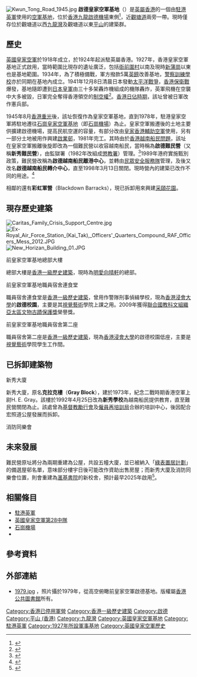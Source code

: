 {{Infobox airport
|name= 啟德皇家空軍基地<br/>RAF Kai Tak
|nativename-a=
|nativename-r=
|image= 
|IATA= <s>HKG</s>
|ICAO= <s>VHHH/VHKT</s>
|type= 軍用機場
|owner=
|operator= [[駐港英軍|駐港英軍]]<br/>
|city-served= 
|location= [[File:Flag_of_Hong_Kong_(1959–1997).svg|23px]][[英屬香港|英屬香港]][[九龍灣|九龍灣]]
|elevation-f= 28
|elevation-m= 9
|coordinates= {{Coord|22|19|43|N|114|11|39|E|type:airport}}
|metric-elev= yes
|metric-rwy= yes
| r1-number    = <s>13/31</s> 
| r1-length-m  = 3,390
| r1-surface   = <s>Asphalt</s>
|footnotes=
}}
[[File:Kwun_Tong_Road_1945.jpg|thumb]]
<!-- 檔案不存在 [[File:RAF_Kai_Tak_Crest.jpg|thumb]] ，可從英文維基百科取得 -->
'''啟德皇家空軍基地'''（{{lang-en|RAF Kai Tak}}）是[[英屬香港|英屬香港]]的一個由[[駐港英軍|駐港英軍]]使用的[[空軍基地|空軍基地]]，位於[[香港|香港]][[九龍|九龍]][[啟德機場|啟德機場]]東側<ref name="Kai Tak Airport (1924-1998)">{{cite web |title=Kai Tak Airport (1924-1998): Chronology Of Key Events |url=http://www.hkmemory.org/kaitak/text/index.php?p=home&catId=15&photoNo=0 |website=Hong Kong Memory |accessdate=2021-06-22 |archive-date=2021-06-24 |archive-url=https://web.archive.org/web/20210624204759/http://www.hkmemory.org/kaitak/text/index.php?p=home&catId=15&photoNo=0 |dead-url=no }}</ref>，近[[觀塘道|觀塘道]]兩旁一帶。現時僅存位於觀塘道以西[[九龍灣|九龍灣]]及觀塘道以東[[平山_(香港)|平山]]的建築群。

== 歷史 ==
[[英國皇家空軍|英國皇家空軍]]於1918年成立，於1924年起派駐英屬香港。1927年，香港皇家空軍基地正式啟用，當時範圍比現存的遺址廣泛，包括[[衙前圍村|衙前圍村]]以南及現時[[新蒲崗|新蒲崗]]以東也是基地範圍。1934年，為了積極備戰，軍方撥款5萬[[英鎊|英鎊]]改善基地，[[警察訓練學校|警察訓練學校]]亦於同期在基地內成立。1941年12月8日清晨日本發動[[太平洋戰爭|太平洋戰爭]]，[[香港保衛戰|香港保衛戰]]爆發，基地隨即遭到[[日本皇軍|日本皇軍]]由三十多架轟炸機組成的機隊轟炸，英軍飛機在空襲中大多被毀，日軍完全奪得香港領空的[[制空權|制空權]]<ref name="b9789888254347-162-164">{{cite book |author1=鄺智文 |coauthors=蔡耀倫 |title=孤獨前哨──太平洋戰爭中的香港戰役 |date=2013-09 |publisher=天地圖書 |location=香港 |isbn=9789888254347 |pages=162-164 }}</ref>。[[香港日佔時期|香港日佔時期]]，該址曾被日軍改作憲兵部。

1945年8月[[香港重光|香港重光]]後，該址恢復作為皇家空軍基地，直到1978年，駐港皇家空軍將駐地遷往[[石崗皇家空軍基地|石崗皇家空軍基地]]（即[[石崗機場|石崗機場]]）為止。皇家空軍搬遷後的土地主要供擴建啟德機場，提高民航空運的容量，有部分改由[[皇家香港輔助空軍|皇家香港輔助空軍]]使用，另有一部分土地被用作興建[[啟業邨|啟業邨]]，1981年完工。其時由於[[香港越南船民問題|香港越南船民問題]]，該址在皇家空軍搬離後旋即改為一個難民營以收容越南船民，當時稱為'''啟德難民營'''（又稱'''新秀難民營'''），由監獄署（1982年改組成[[懲教署|懲教署]]）管理。<ref>{{cite web |title=懲教署歷史：五十年代至九十年代 |url=https://www.csd.gov.hk/tc_chi/about/about_history/abt_his_1950.html |website=香港懲教署 |accessdate=2020-02-14 |archive-date=2019-10-30 |archive-url=https://web.archive.org/web/20191030031006/https://www.csd.gov.hk/tc_chi/about/about_history/abt_his_1950.html |dead-url=no }}</ref>1989年港府實施甄別政策，難民營改稱為'''啟德越南船民離港中心'''，並轉由[[民眾安全服務隊|民眾安全服務隊]]管理，及後又改名'''啟德越南船民轉介中心'''，直至1998年3月13日關閉。現時營內的建築已改作不同的用途。<ref>{{cite news |author1=陳倩兒 |title=70後素人作家寫書打撈越南難民故事，將冰冷數字還原人性掙扎 |url=https://theinitium.com/article/20170806-hongkong-vietnamese-boat-people |accessdate=2020-02-27 |work=端傳媒 |date=2017-08-05 |archive-date=2018-10-03 |archive-url=https://web.archive.org/web/20181003122319/https://theinitium.com/article/20170806-hongkong-vietnamese-boat-people/ |dead-url=no }}</ref>

相鄰的還有'''彩虹軍營'''（Blackdown Barracks），現已拆卸用來興建[[采頤花園|采頤花園]]。

== 現存歷史建築 ==
[[File:Caritas_Family_Crisis_Support_Centre.jpg|thumb]]
[[File:Ex-Royal_Air_Force_Station_(Kai_Tak),_Officers'_Quarters_Compound_RAF_Officers_Mess_2012.JPG|thumb]]
[[File:New_Horizan_Building_01.JPG|thumb]]
;前皇家空軍基地總部大樓
總部大樓是[[香港一級歷史建築|香港一級歷史建築]]，現時為[[明愛向晴軒|明愛向晴軒]]的總部。
;前皇家空軍基地職員宿舍連食堂
職員宿舍連食堂是[[香港一級歷史建築|香港一級歷史建築]]，曾用作警隊刑事偵緝學校，現為[[香港浸會大學|香港浸會大學]]的'''啟德校園'''，主要是其[[視覺藝術|視覺藝術]]學院上課之用。2009年獲得[[聯合國教科文組織亞太區文物古蹟保護獎|聯合國教科文組織亞太區文物古蹟保護獎]]榮譽獎。
;前皇家空軍基地職員宿舍第二座
職員宿舍第二座是[[香港一級歷史建築|香港一級歷史建築]]，現為[[香港浸會大學|香港浸會大學]]的啟德校園低座，主要是[[視覺藝術|視覺藝術]]學院學生工作間。

== 已拆卸建築物 ==
;新秀大廈
新秀大廈，原名'''克拉克樓'''（'''Gray Block'''），建於1973年，紀念二戰時期香港空軍上尉H. E. Gray。該樓於1992年4月25日改為'''新秀學校'''為越南船民提供教育，直至難民營關閉為止。該處曾為[[基督教勵行會|基督教勵行會]]及[[僱員再培訓局|僱員再培訓局]]合辦的培訓中心，後因配合宏照道公屋發展而拆卸。
;消防同樂會

== 未來發展 ==
難民營原址將分為兩期重建為公屋，共設五幢大廈，並已被納入「[[綠表置居計劃|綠表置居計劃]]」的備選屋邨名單，意味部分樓宇日後可能改作資助出售房屋；而新秀大廈及消防同樂會位置，則會重建為[[滙基書院|滙基書院]]的新校舍，預計最早2025年啟用<ref>{{Cite web |url=https://www.edb.gov.hk/attachment/tc/sch-admin/sch-premises-info/allocation-of-sch/sae-result/result_2nd%20SAE2020_tc.pdf |title=2020年第二次校舍分配工作結果 |access-date=2021-03-26 |archive-date=2021-06-09 |archive-url=https://web.archive.org/web/20210609023436/https://www.edb.gov.hk/attachment/tc/sch-admin/sch-premises-info/allocation-of-sch/sae-result/result_2nd%20SAE2020_tc.pdf |dead-url=no }}</ref>。

== 相關條目 ==
*[[駐港英軍|駐港英軍]]
*[[英國皇家空軍第28中隊|英國皇家空軍第28中隊]]
*[[石崗機場|石崗機場]]
*{{Link-en|英國皇家空軍基地列表|List of Royal Air Force stations}}

== 參考資料 ==
{{reflist|2}}

== 外部連結 ==
{{Commonscat|Ex-Royal Air Force Station (Kai Tak)}}
* [https://sites.google.com/site/sjacssecret/1979.jpg  1979.jpg]{{Wayback|url=https://sites.google.com/site/sjacssecret/1979.jpg |date=20201025194644 }} ，照片攝於1979年，從高空俯瞰前皇家空軍啟德基地。版權屬[[香港公共圖書館|香港公共圖書館]]所有。

{{香港一級歷史建築}}

[[Category:香港已停用軍營|Category:香港已停用軍營]]
[[Category:香港一級歷史建築|Category:香港一級歷史建築]]
[[Category:啟德|Category:啟德]]
[[Category:平山_(香港)|Category:平山 (香港)]]
[[Category:九龍灣|Category:九龍灣]]
[[Category:英國皇家空軍基地|Category:英國皇家空軍基地]]
[[Category:駐港英軍|Category:駐港英軍]]
[[Category:1927年所設軍事基地|Category:1927年所設軍事基地]]
[[Category:英國皇家空軍歷史|Category:英國皇家空軍歷史]]